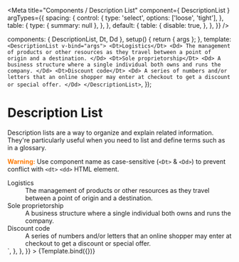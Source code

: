 
<Meta
  title="Components / Description List"
  component={ DescriptionList }
  argTypes={{
    spacing: {
      control: {
        type: 'select',
        options: ['loose', 'tight'],
      },
      table: {
        type: { summary: null },
      },
    },
    default: {
      table: {
        disable: true,
      },
    },
  }}
/>

  components: { DescriptionList, Dt, Dd },
  setup() { return { args }; },
  template: `<DescriptionList v-bind="args">
    <Dt>Logistics</Dt>
    <Dd>
      The management of products or other resources as they travel between a point of origin and a destination.
    </Dd>
    <Dt>Sole proprietorship</Dt>
    <Dd>
      A business structure where a single individual both owns and runs the company.
    </Dd>
    <Dt>Discount code</Dt>
    <Dd>
      A series of numbers and/or letters that an online shopper may enter at checkout to get a discount or special offer.
    </Dd>
  </DescriptionList>`,
});

# Description List

Description lists are a way to organize and explain related information.
They're particularly useful when you need to list and define terms such as in a glossary.

<font color="#FF7900"><strong>Warning:</strong></font> Use component name as case-sensitive (<code>&lt;Dt&gt;</code> &amp; <code>&lt;Dd&gt;</code>) to prevent conflict with <code>&lt;dt&gt;</code> <code>&lt;dd&gt;</code> HTML element.

<Canvas>
  <Story
    name="Description List"
    height="60px"
    parameters={{
      docs: {
        source: {
          code: dedent`
            <DescriptionList>
              <Dt>Logistics</Dt>
              <Dd>
                The management of products or other resources as they travel between a point of origin and a destination.
              </Dd>
              <Dt>Sole proprietorship</Dt>
              <Dd>
                A business structure where a single individual both owns and runs the company.
              </Dd>
              <Dt>Discount code</Dt>
              <Dd>
                A series of numbers and/or letters that an online shopper may enter at checkout to get a discount or special offer.
              </Dd>
            </DescriptionList>
          `,
        },
      },
    }}
  >
    {Template.bind({})}
  </Story>
</Canvas>

<ArgsTable story="Description List" />
